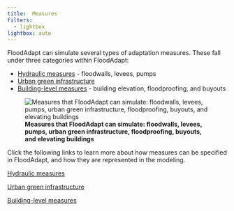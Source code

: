 ```yaml
---
title: 	Measures
filters:
  - lightbox
lightbox: auto
---
```

FloodAdapt can simulate several types of adaptation measures. These fall under three categories within FloodAdapt:

* [Hydraulic measures](hydraulic.qmd) - floodwalls, levees, pumps
* [Urban green infrastructure](green_infra.qmd)
* [Building-level measures](buildings.qmd) - building elevation, floodproofing, and buyouts

![**Measures that FloodAdapt can simulate: floodwalls, levees, pumps, urban green infrastructure, floodproofing, buyouts, and elevating buildings**](../../_static/images/measures.png){#fig-measures}

Click the following links to learn more about how measures can be specified in FloodAdapt, and how they are represented in the modeling. 

[Hydraulic measures](hydraulic.qmd)

[Urban green infrastructure](green_infra.qmd)

[Building-level measures](buildings.qmd)